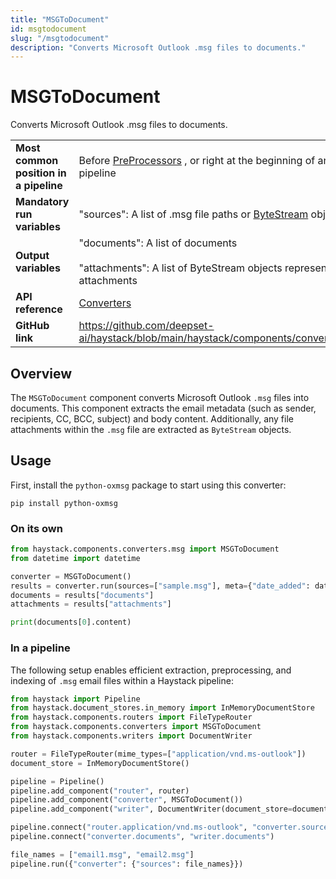 ```yaml
---
title: "MSGToDocument"
id: msgtodocument
slug: "/msgtodocument"
description: "Converts Microsoft Outlook .msg files to documents."
---
```


# MSGToDocument

Converts Microsoft Outlook .msg files to documents.

|  |  |
| --- | --- |
| **Most common position in a pipeline** | Before [PreProcessors](../preprocessors.mdx) , or right at the beginning of an indexing pipeline |
| **Mandatory run variables** | "sources": A list of .msg file paths or [ByteStream](/docs/data-classes#bytestresm) objects |
| **Output variables** | "documents": A list of documents  <br /> <br />"attachments": A list of ByteStream objects representing file attachments |
| **API reference** | [Converters](/reference/converters-api) |
| **GitHub link** | https://github.com/deepset-ai/haystack/blob/main/haystack/components/converters/msg.py |

## Overview

The `MSGToDocument` component converts Microsoft Outlook `.msg` files into documents. This component extracts the email metadata (such as sender, recipients, CC, BCC, subject) and body content. Additionally, any file attachments within the `.msg` file are extracted as `ByteStream` objects.

## Usage

First, install the `python-oxmsg` package to start using this converter:

```
pip install python-oxmsg
```

### On its own

```python
from haystack.components.converters.msg import MSGToDocument
from datetime import datetime

converter = MSGToDocument()
results = converter.run(sources=["sample.msg"], meta={"date_added": datetime.now().isoformat()})
documents = results["documents"]
attachments = results["attachments"]

print(documents[0].content)
```

### In a pipeline

The following setup enables efficient extraction, preprocessing, and indexing of `.msg` email files within a Haystack pipeline:

```python
from haystack import Pipeline
from haystack.document_stores.in_memory import InMemoryDocumentStore
from haystack.components.routers import FileTypeRouter
from haystack.components.converters import MSGToDocument
from haystack.components.writers import DocumentWriter

router = FileTypeRouter(mime_types=["application/vnd.ms-outlook"])
document_store = InMemoryDocumentStore()

pipeline = Pipeline()
pipeline.add_component("router", router)
pipeline.add_component("converter", MSGToDocument())
pipeline.add_component("writer", DocumentWriter(document_store=document_store))

pipeline.connect("router.application/vnd.ms-outlook", "converter.sources")
pipeline.connect("converter.documents", "writer.documents")

file_names = ["email1.msg", "email2.msg"]
pipeline.run({"converter": {"sources": file_names}})
```
